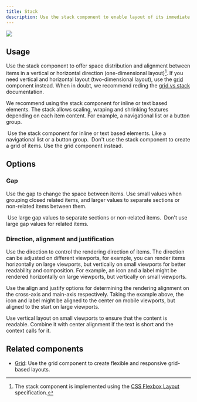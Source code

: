 ```yaml
---
title: Stack
description: Use the stack component to enable layout of its immediate children along the vertical or horizontal axis.
---
```



![](https://github.com/primer/brand/assets/912236/f04a87ce-a4ca-403b-8732-a8575a39437a)

## Usage

Use the stack component to offer space distribution and alignment between items in a vertical or horizontal direction (one-dimensional layout)[^1]. If you need vertical and horizontal layout (two-dimensional layout), use the [grid](/components/Grid) component instead. When in doubt, we recommend reding the [grid vs stack](/components/Grid#grid-vs-stack) documentation.

We recommend using the stack component for inline or text based elements. The stack allows scaling, wraping and shrinking features depending on each item content. For example, a navigational list or a button group.

[^1]: The stack component is implemented using the [CSS Flexbox Layout](https://developer.mozilla.org/en-US/docs/Web/CSS/CSS_Flexible_Box_Layout) specification.

<DoDontContainer>
  <Do>
    <img
      src="https://github.com/primer/brand/assets/912236/3cfb1fc3-071c-478e-8104-543dcc823927"
      alt=""
    />
    <Caption>
      Use the stack component for inline or text based elements. Like a
      navigational list or a button group.
    </Caption>
  </Do>
  <Dont>
    <img
      src="https://github.com/primer/brand/assets/912236/53436826-515f-49d6-b33c-d84124f29aa4"
      alt=""
    />
    <Caption>
      Don't use the stack component to create a grid of items. Use the grid
      component instead.
    </Caption>
  </Dont>
</DoDontContainer>

## Options

### Gap

Use the gap to change the space between items. Use small values when grouping closed related items, and larger values to separate sections or non-related items between them.

<DoDontContainer>
  <Do>
    <img
      src="https://github.com/primer/brand/assets/912236/dd508033-0435-48af-9b0b-ab1881608d8e"
      alt=""
    />
    <Caption>
      Use large gap values to separate sections or non-related items.
    </Caption>
  </Do>
  <Dont>
    <img
      src="https://github.com/primer/brand/assets/912236/3e6974eb-2f80-4fee-9000-dc9fa31432a7"
      alt=""
    />
    <Caption>Don't use large gap values for related items.</Caption>
  </Dont>
</DoDontContainer>

### Direction, alignment and justification

Use the direction to control the rendering direction of items. The direction can be adjusted on different viewports, for example, you can render items horizontally on large viewports, but vertically on small viewports for better readability and composition. For example, an icon and a label might be rendered horizontally on large viewports, but vertically on small viewports.

Use the align and justify options for determining the rendering alignment on the cross-axis and main-axis respectively. Taking the example above, the icon and label might be aligned to the center on mobile viewports, but aligned to the start on large viewports.

<div>
  <CustomVideoPlayer
    width="100%"
    src="https://github.com/primer/brand/assets/912236/cd8eb55f-0f7e-40fd-bfdb-47ab8507370f"
  />
  <Caption>
    Use vertical layout on small viewports to ensure that the content is
    readable. Combine it with center alignment if the text is short and the
    context calls for it.
  </Caption>
</div>

## Related components

- [Grid](/components/Grid): Use the grid component to create flexible and responsive grid-based layouts.
